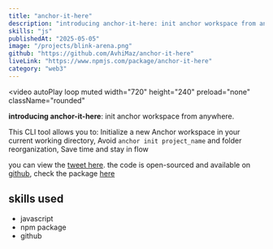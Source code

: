 ```yaml
---
title: "anchor-it-here"
description: "introducing anchor-it-here: init anchor workspace from anywhere"
skills: "js"
publishedAt: "2025-05-05"
image: "/projects/blink-arena.png"
github: "https://github.com/AvhiMaz/anchor-it-here"
liveLink: "https://www.npmjs.com/package/anchor-it-here"
category: "web3"
---
```


<video
  autoPlay
  loop
  muted
  width="720"
  height="240"
  preload="none"
  className="rounded"
>
  <source src="/projects/anchor-cli.mp4" type="video/mp4" />
</video>

**introducing anchor-it-here**: init anchor workspace from anywhere.


This CLI tool allows you to: Initialize a new Anchor workspace in your current working directory, Avoid `anchor init project_name` and folder reorganization, Save time and stay in flow

you can view the [tweet here](https://x.com/avhidotsol/status/1921878222720901597). the code is open-sourced and available on [github](https://github.com/AvhiMaz/anchor-it-here), check the package [here](https://www.npmjs.com/package/anchor-it-here)

## skills used

- javascript
- npm package
- github
